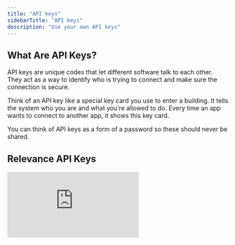 ```yaml
---
title: "API keys"
sidebarTitle: "API keys"
description: "Use your own API keys"
---
```


## What Are API Keys?

API keys are unique codes that let different software talk to each other. They act as a way to identify who is trying to connect and make sure the connection is secure.

Think of an API key like a special key card you use to enter a building. It tells the system who you are and what you’re allowed to do. Every time an app wants to connect to another app, it shows this key card.

<Warning>
  You can think of API keys as a form of a password so these should never be shared.
</Warning>

## Relevance API Keys


<div style={{ width:"100%",position:"relative"}}>
<iframe src="https://app.supademo.com/embed/cmbg69nup4eyssn1rt129znrs?embed_v=2" frameBorder="0" title="Create a Relevance API key" allow="clipboard-write" webkitallowfullscreen="true" mozallowfullscreen="true" allowfullscreen style={{ position:"absolute",top:0,left:0,width:"100%",height:"100%",border:"3px solid #5E43CE",borderRadius:"10px",objectFit:"cover" }} />
</div>



You can also generate your own Relevance API key to use tools or agents in other platforms.

## Custom API Keys


<div style={{ width:"100%",position:"relative"}}>
<iframe src="https://app.supademo.com/embed/cmbg0620b4azssn1r2pkbsbvl?embed_v=2" frameBorder="0" title="Create a custom API key" allow="clipboard-write" webkitallowfullscreen="true" mozallowfullscreen="true" allowfullscreen style={{ position:"absolute",top:0,left:0,width:"100%",height:"100%",border:"3px solid #5E43CE",borderRadius:"10px",objectFit:"cover" }} />
</div>


If the integration you would like to use is not on the list, you can add a custom one.

To access your custom keys, you can get to it using `{{secrets.chains_your_api_key}}`

### Region and URL endpoints

<Snippet file="region-and-url.mdx" />

## Links

On the sidebar, you have access to

- [Home](/get-started/key-concepts): your home page on Relevance
- [Agent](/get-started/key-concepts/agent): your own AI assistant powered by LLMs and tools
- [Tools](/get-started/key-concepts/tools): analysis tools/flows powered by LLMs
- [Knolwedge](/get-started/key-concepts/knowledge): sources of truth provided by you in variety of acceptable formats such as PDF, CSV, Audio
- [Templates](/templates): variety of analysis tools / flows built and maintained by Relevance